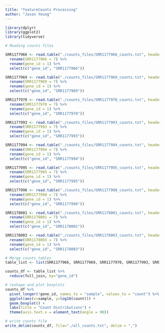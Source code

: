 ```yaml
---
title: "featureCounts Processing"
author: "Jason Yeung"
---
```


```r
library(dplyr)
library(ggplot2)
library(tidyverse)
```

```r
# Reading counts files

SRR1177966 <- read.table("./counts_files/SRR1177966_counts.txt", header = TRUE) %>%
  rename(SRR1177966 = 7) %>%
  rename(gene_id = 1) %>%
  select(c("gene_id", "SRR1177966"))

SRR1177969 <- read.table("./counts_files/SRR1177969_counts.txt", header = TRUE) %>%
  rename(SRR1177969 = 7) %>%
  rename(gene_id = 1) %>%
  select(c("gene_id", "SRR1177969"))

SRR1177970 <- read.table("./counts_files/SRR1177970_counts.txt", header = TRUE) %>%
  rename(SRR1177970 = 7) %>%
  rename(gene_id = 1) %>%
  select(c("gene_id", "SRR1177970"))

SRR1177993 <- read.table("./counts_files/SRR1177993_counts.txt", header = TRUE) %>%
  rename(SRR1177993 = 7) %>%
  rename(gene_id = 1) %>%
  select(c("gene_id", "SRR1177993"))

SRR1177994 <- read.table("./counts_files/SRR1177994_counts.txt", header = TRUE) %>%
  rename(SRR1177994 = 7) %>%
  rename(gene_id = 1) %>%
  select(c("gene_id", "SRR1177994"))

SRR1177995 <- read.table("./counts_files/SRR1177995_counts.txt", header = TRUE) %>%
  rename(SRR1177995 = 7) %>%
  rename(gene_id = 1) %>%
  select(c("gene_id", "SRR1177995"))

SRR1177998 <- read.table("./counts_files/SRR1177998_counts.txt", header = TRUE) %>%
  rename(SRR1177998 = 7) %>%
  rename(gene_id = 1) %>%
  select(c("gene_id", "SRR1177998"))

SRR1178001 <- read.table("./counts_files/SRR1178001_counts.txt", header = TRUE) %>%
  rename(SRR1178001 = 7) %>%
  rename(gene_id = 1) %>%
  select(c("gene_id", "SRR1178001"))

SRR1178003 <- read.table("./counts_files/SRR1178003_counts.txt", header = TRUE) %>%
  rename(SRR1178003 = 7) %>%
  rename(gene_id = 1) %>%
  select(c("gene_id", "SRR1178003"))
```

```r
# Merge counts tables
table_list <- list(SRR1177966, SRR1177969, SRR1177970, SRR1177993, SRR1177994, SRR1177995, SRR1177998, SRR1178001, SRR1178003)

counts_df <- table_list %>%
  reduce(full_join, by="gene_id")
```

```r
# reshape and plot boxplots
counts_df %>%
  pivot_longer(!gene_id, names_to = "sample", values_to = "count") %>%
  ggplot(aes(x=sample, y=log10(count))) +
  geom_boxplot() +
  labs(title = "Count Distributions") +
  theme(axis.text.x = element_text(angle = 90))

```
```r
# write counts file
write_delim(counts_df, file="./all_counts.txt", delim = ",")
```